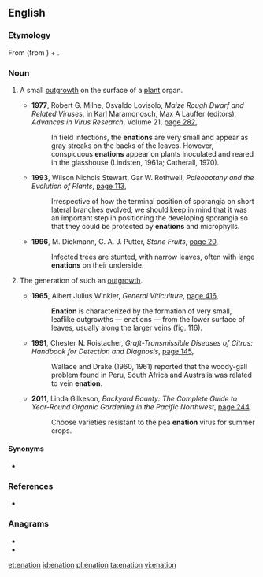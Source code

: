 ==English==

===Etymology===
From {{etyl|la|en}} {{m|la|enatus|tr=ēnātus}} (from {{m|la|ēnāscor||spring forth}}) + {{etyl|en|-}} {{suffix||ion|lang=en}}.

===Noun===
{{en-noun}}

# {{lb|en|botany}} A small [[outgrowth]] on the surface of a [[plant]] organ.
#* '''1977''', Robert G. Milne, Osvaldo Lovisolo, ''Maize Rough Dwarf and Related Viruses'', in Karl Maramonosch, Max A Lauffer (editors), ''Advances in Virus Research'', Volume 21, [http://books.google.com/books?id=5xdZOIdXwBYC&pg=PA282&dq=%22enations%22+-intitle:honestly&hl=en&ei=jgh4Ts2kJ475mAXrzbHSDQ&sa=X&oi=book_result&ct=result&resnum=5&ved=0CD0Q6AEwBA#v=onepage&q=%22enations%22%20-intitle%3Ahonestly&f=false page 282],
#*: In field infections, the '''enations''' are very small and appear as gray streaks on the backs of the leaves. However, conspicuous '''enations''' appear on plants inoculated and reared in the glasshouse (Lindsten, 1961a; Catherall, 1970).
#* '''1993''', Wilson Nichols Stewart, Gar W. Rothwell, ''Paleobotany and the Evolution of Plants'', [http://books.google.com/books?id=Fhm-oed74JgC&pg=PA113&dq=%22enations%22+-intitle:honestly&hl=en&ei=jgh4Ts2kJ475mAXrzbHSDQ&sa=X&oi=book_result&ct=result&resnum=1&ved=0CCwQ6AEwAA#v=onepage&q=%22enations%22%20-intitle%3Ahonestly&f=false page 113],
#*: Irrespective of how the terminal position of sporangia on short lateral branches evolved, we should keep in mind that it was an important step in positioning the developing sporangia so that they could be protected by '''enations''' and microphylls.
#* '''1996''', M. Diekmann, C. A. J. Putter, ''Stone Fruits'', [http://books.google.com/books?id=LKGtLl2HBXoC&pg=PA20&dq=%22enations%22+-intitle:honestly&hl=en&ei=fC54TueAPabmmAWdvdXlDQ&sa=X&oi=book_result&ct=result&resnum=4&ved=0CDwQ6AEwAzgU#v=onepage&q=%22enations%22%20-intitle%3Ahonestly&f=false page 20],
#*: Infected trees are stunted, with narrow leaves, often with large '''enations''' on their underside.
# {{lb|en|botany|uncountable}} The generation of such an [[outgrowth]].
#* '''1965''', Albert Julius Winkler, ''General Viticulture'', [http://books.google.com/books?id=jkMNAQAAMAAJ&q=%22enation%22+-intitle:honestly&dq=%22enation%22+-intitle:honestly&hl=en&ei=szd4TsqEJM-OiAe6h9zpDA&sa=X&oi=book_result&ct=result&resnum=3&ved=0CDIQ6AEwAjge page 416],
#*: '''Enation''' is characterized by the formation of very small, leaflike outgrowths — enations — from the lower surface of leaves, usually along the larger veins (fig. 116).
#* '''1991''', Chester N. Roistacher, ''Graft-Transmissible Diseases of Citrus: Handbook for Detection and Diagnosis'', [http://books.google.com/books?id=9zY1uFGchAgC&pg=PA145&dq=%22enation%22+-intitle:honestly&hl=en&ei=Mj54TuqiG4GaiQfsganEDA&sa=X&oi=book_result&ct=result&resnum=7&ved=0CEQQ6AEwBjgy#v=onepage&q=%22enation%22%20-intitle%3Ahonestly&f=false page 145],
#*: Wallace and Drake (1960, 1961) reported that the woody-gall problem found in Peru, South Africa and Australia was related to vein '''enation'''.
#* '''2011''', Linda Gilkeson, ''Backyard Bounty: The Complete Guide to Year-Round Organic Gardening in the Pacific Northwest'', [http://books.google.com/books?id=xSOTCeV_m4gC&pg=PA244&dq=%22enation%22+-intitle:honestly&hl=en&ei=3z94ToW_KeuciAfYhKHFDA&sa=X&oi=book_result&ct=result&resnum=1&ved=0CCsQ6AEwADg8#v=onepage&q=%22enation%22%20-intitle%3Ahonestly&f=false page 244],
#*: Choose varieties resistant to the pea '''enation''' virus for summer crops.

====Synonyms====
* {{sense|small outgrowth on a plant}} {{l|en|gall}}

===References===
* {{R:Webster 1913}}

===Anagrams===
* {{l|en|Antoine}}
* {{l|en|Etonian}}

[[et:enation]]
[[id:enation]]
[[pl:enation]]
[[ta:enation]]
[[vi:enation]]